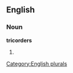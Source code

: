 ==English==

===Noun===
'''tricorders'''

# {{plural of|[[tricorder]]}}

[[Category:English plurals]]